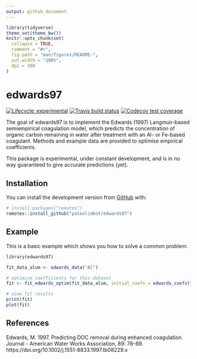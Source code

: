 ```yaml
---
output: github_document
---
```


<!-- README.md is generated from README.Rmd. Please edit that file -->

```r
library(tidyverse)
theme_set(theme_bw())
knitr::opts_chunk$set(
  collapse = TRUE,
  comment = "#>",
  fig.path = "man/figures/README-",
  out.width = "100%",
  dpi = 300
)
```

# edwards97

<!-- badges: start -->
[![Lifecycle: experimental](https://img.shields.io/badge/lifecycle-experimental-orange.svg)](https://www.tidyverse.org/lifecycle/#experimental)
[![Travis build status](https://travis-ci.org/paleolimbot/edwards97.svg?branch=master)](https://travis-ci.org/paleolimbot/edwards97)
[![Codecov test coverage](https://codecov.io/gh/paleolimbot/edwards97/branch/master/graph/badge.svg)](https://codecov.io/gh/paleolimbot/edwards97?branch=master)
<!-- badges: end -->

The goal of edwards97 is to implement the Edwards (1997) Langmuir-based semiempirical coagulation model, which predicts the concentration of organic carbon remaining in water after treatment with an Al- or Fe-based coagulant. Methods and example data are provided to optimise empirical coefficients.

This package is experimental, under constant development, and is in no way guaranteed to give accurate predictions (yet).

## Installation

You can install the development version from [GitHub](https://github.com/) with:

``` r
# install.packages("remotes")
remotes::install_github("paleolimbot/edwards97")
```

## Example

This is a basic example which shows you how to solve a common problem:

```r
library(edwards97)

fit_data_alum <- edwards_data("Al")

# optimise coefficients for this dataset
fit <- fit_edwards_optim(fit_data_alum, initial_coefs = edwards_coefs("Al"))

# view fit results
print(fit)
plot(fit)

```

## References

Edwards, M. 1997. Predicting DOC removal during enhanced coagulation. Journal - American Water Works Association, 89: 78–89. https://doi.org/10.1002/j.1551-8833.1997.tb08229.x
